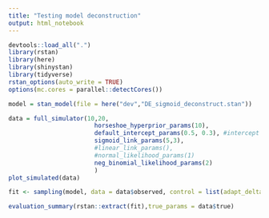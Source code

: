 ```yaml
---
title: "Testing model deconstruction"
output: html_notebook
---
```



```r
devtools::load_all(".")
library(rstan)
library(here)
library(shinystan)
library(tidyverse)
rstan_options(auto_write = TRUE)
options(mc.cores = parallel::detectCores())
```

```r
model = stan_model(file = here("dev","DE_sigmoid_deconstruct.stan"))
```


```r
data = full_simulator(10,20,
                        horseshoe_hyperprior_params(10), 
                        default_intercept_params(0.5, 0.3), #intercept here is the location of the inflection point
                        sigmoid_link_params(5,3), 
                        #linear_link_params(),
                        #normal_likelihood_params(1)
                        neg_binomial_likelihood_params(2)
                        )
plot_simulated(data)

fit <- sampling(model, data = data$observed, control = list(adapt_delta = 0.9))

evaluation_summary(rstan::extract(fit),true_params = data$true)
```




